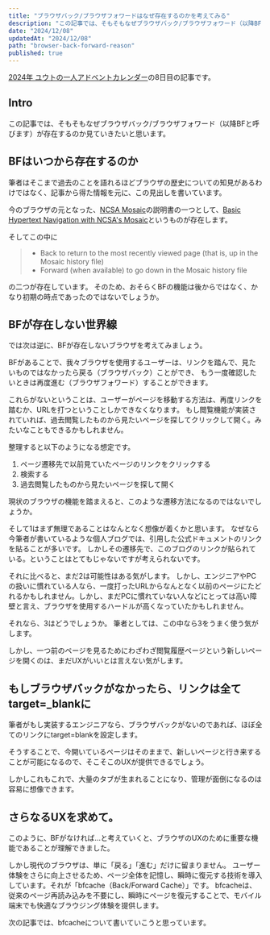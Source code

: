 ```yaml
---
title: "ブラウザバック/ブラウザフォワードはなぜ存在するのかを考えてみる"
description: "この記事では、そもそもなぜブラウザバック/ブラウザフォワード（以降BFと呼びます）が存在するのか見ていきたいと思います。"
date: "2024/12/08"
updatedAt: "2024/12/08"
path: "browser-back-forward-reason"
published: true
---
```


[2024年 ユウトの一人アドベントカレンダー](https://adventar.org/calendars/9980)の8日目の記事です。

## Intro

この記事では、そもそもなぜブラウザバック/ブラウザフォワード（以降BFと呼びます）が存在するのか見ていきたいと思います。

## BFはいつから存在するのか

筆者はそこまで過去のことを語れるほどブラウザの歴史についての知見があるわけではなく、記事から得た情報を元に、この見出しを書いています。

今のブラウザの元となった、[NCSA Mosaic](https://ja.wikipedia.org/wiki/NCSA_Mosaic)の説明書の一つとして、[Basic Hypertext Navigation with NCSA's Mosaic](https://www.uoxray.uoregon.edu/local/manuals/biosym/discovery/Html_Help/navigating.html?utm_source=chatgpt.com)というものが存在します。

そしてこの中に

> - Back to return to the most recently viewed page (that is, up in the Mosaic history file)
> - Forward (when available) to go down in the Mosaic history file

の二つが存在しています。
そのため、おそらくBFの機能は後からではなく、かなり初期の時点であったのではないでしょうか。

## BFが存在しない世界線

では次は逆に、BFが存在しないブラウザを考えてみましょう。

BFがあることで、我々ブラウザを使用するユーザーは、リンクを踏んで、見たいものではなかったら戻る（ブラウザバック）ことができ、
もう一度確認したいときは再度進む（ブラウザフォワード）することができます。

これらがないということは、ユーザーがページを移動する方法は、再度リンクを踏むか、URLを打つということしかできなくなります。
もし閲覧機能が実装されていれば、過去閲覧したものから見たいページを探してクリックして開く。みたいなこともできるかもしれません。

整理すると以下のようになる想定です。

1. ページ遷移先で以前見ていたページのリンクをクリックする
2. 検索する
3. 過去閲覧したものから見たいページを探して開く

現状のブラウザの機能を踏まえると、このような遷移方法になるのではないでしょうか。

そして1はまず無理であることはなんとなく想像が着くかと思います。
なぜなら今筆者が書いているような個人ブログでは、引用した公式ドキュメントのリンクを貼ることが多いです。
しかしその遷移先で、このブログのリンクが貼られている。ということはとてもじゃないですが考えられないです。

それに比べると、まだ2は可能性はある気がします。
しかし、エンジニアやPCの扱いに慣れている人なら、一度打ったURLからなんとなく以前のページにたどれるかもしれません。しかし、まだPCに慣れていない人などにとっては高い障壁と言え、ブラウザを使用するハードルが高くなっていたかもしれません。

それなら、3はどうでしょうか。
筆者としては、この中なら3をうまく使う気がします。

しかし、一つ前のページを見るためにわざわざ閲覧履歴ページという新しいページを開くのは、まだUXがいいとは言えない気がします。

## もしブラウザバックがなかったら、リンクは全てtarget=_blankに

筆者がもし実装するエンジニアなら、ブラウザバックがないのであれば、ほぼ全てのリンクにtarget=blankを設定します。

そうすることで、今開いているページはそのままで、新しいページと行き来することが可能になるので、そこそこのUXが提供できるでしょう。

しかしこれもこれで、大量のタブが生まれることになり、管理が面倒になるのは容易に想像できます。

## さらなるUXを求めて。

このように、BFがなければ…と考えていくと、ブラウザのUXのために重要な機能であることが理解できました。

しかし現代のブラウザは、単に「戻る」「進む」だけに留まりません。
ユーザー体験をさらに向上させるため、ページ全体を記憶し、瞬時に復元する技術を導入しています。それが「bfcache（Back/Forward Cache）」です。
bfcacheは、従来のページ再読み込みを不要にし、瞬時にページを復元することで、モバイル端末でも快適なブラウジング体験を提供します。

次の記事では、bfcacheについて書いていこうと思っています。
